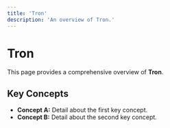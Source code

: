 ```yaml
---
title: 'Tron'
description: 'An overview of Tron.'
---
```


# Tron

This page provides a comprehensive overview of **Tron**.

## Key Concepts

* **Concept A:** Detail about the first key concept.
* **Concept B:** Detail about the second key concept.
